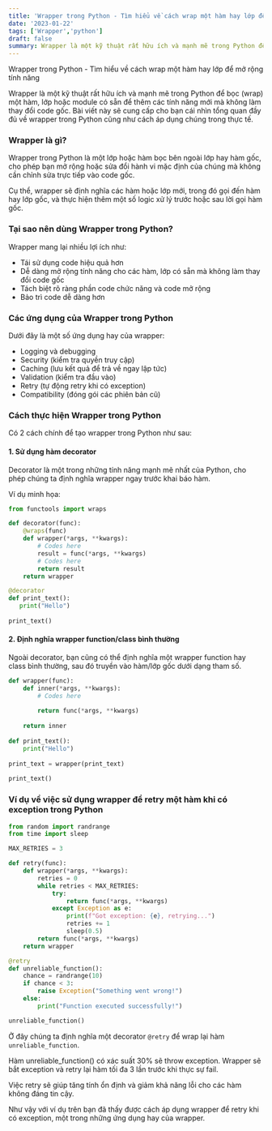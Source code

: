 ```yaml
---
title: 'Wrapper trong Python - Tìm hiểu về cách wrap một hàm hay lớp để mở rộng tính năng'
date: '2023-01-22'
tags: ['Wrapper','python']
draft: false
summary: Wrapper là một kỹ thuật rất hữu ích và mạnh mẽ trong Python để bọc (wrap) một hàm, lớp hoặc module có sẵn để thêm các tính năng mới mà không làm thay đổi code gốc. Bài viết này sẽ cung cấp cho bạn cái nhìn tổng quan đầy đủ về wrapper trong Python cũng như cách áp dụng chúng trong thực tế.
---
```


Wrapper trong Python - Tìm hiểu về cách wrap một hàm hay lớp để mở rộng tính năng

Wrapper là một kỹ thuật rất hữu ích và mạnh mẽ trong Python để bọc (wrap) một hàm, lớp hoặc module có sẵn để thêm các tính năng mới mà không làm thay đổi code gốc. Bài viết này sẽ cung cấp cho bạn cái nhìn tổng quan đầy đủ về wrapper trong Python cũng như cách áp dụng chúng trong thực tế.

### Wrapper là gì?
Wrapper trong Python là một lớp hoặc hàm bọc bên ngoài lớp hay hàm gốc, cho phép bạn mở rộng hoặc sửa đổi hành vi mặc định của chúng mà không cần chỉnh sửa trực tiếp vào code gốc.

Cụ thể, wrapper sẽ định nghĩa các hàm hoặc lớp mới, trong đó gọi đến hàm hay lớp gốc, và thực hiện thêm một số logic xử lý trước hoặc sau lời gọi hàm gốc.

### Tại sao nên dùng Wrapper trong Python?

Wrapper mang lại nhiều lợi ích như:

- Tái sử dụng code hiệu quả hơn
- Dễ dàng mở rộng tính năng cho các hàm, lớp có sẵn mà không làm thay đổi code gốc
- Tách biệt rõ ràng phần code chức năng và code mở rộng
- Bảo trì code dễ dàng hơn

### Các ứng dụng của Wrapper trong Python

Dưới đây là một số ứng dụng hay của wrapper:

- Logging và debugging
- Security (kiểm tra quyền truy cập)  
- Caching (lưu kết quả để trả về ngay lập tức)
- Validation (kiểm tra đầu vào)
- Retry (tự động retry khi có exception)
- Compatibility (đóng gói các phiên bản cũ)

### Cách thực hiện Wrapper trong Python

Có 2 cách chính để tạo wrapper trong Python như sau:

#### 1. Sử dụng hàm decorator
Decorator là một trong những tính năng mạnh mẽ nhất của Python, cho phép chúng ta định nghĩa wrapper ngay trước khai báo hàm.

Ví dụ minh họa:

```python
from functools import wraps

def decorator(func):
    @wraps(func) 
    def wrapper(*args, **kwargs):
        # Codes here
        result = func(*args, **kwargs)
        # Codes here
        return result
    return wrapper

@decorator
def print_text():
   print("Hello")
   
print_text()
```

#### 2. Định nghĩa wrapper function/class bình thường

Ngoài decorator, bạn cũng có thể định nghĩa một wrapper function hay class bình thường, sau đó truyền vào hàm/lớp gốc dưới dạng tham số. 

```python
def wrapper(func):
    def inner(*args, **kwargs):
        # Codes here
         
        return func(*args, **kwargs)
     
    return inner
 
def print_text():
    print("Hello")
 
print_text = wrapper(print_text)
 
print_text()
```

### Ví dụ về việc sử dụng wrapper để retry một hàm khi có exception trong Python

```python
from random import randrange
from time import sleep

MAX_RETRIES = 3

def retry(func):
    def wrapper(*args, **kwargs):
        retries = 0
        while retries < MAX_RETRIES:
            try:
                return func(*args, **kwargs)
            except Exception as e:
                print(f"Got exception: {e}, retrying...")
                retries += 1
                sleep(0.5)
        return func(*args, **kwargs)
    return wrapper

@retry
def unreliable_function():
    chance = randrange(10)
    if chance < 3:
        raise Exception("Something went wrong!")
    else:
        print("Function executed successfully!")

unreliable_function() 
```

Ở đây chúng ta định nghĩa một decorator `@retry` để wrap lại hàm `unreliable_function`. 

Hàm unreliable_function() có xác suất 30% sẽ throw exception. Wrapper sẽ bắt exception và retry lại hàm tối đa 3 lần trước khi thực sự fail.

Việc retry sẽ giúp tăng tính ổn định và giảm khả năng lỗi cho các hàm không đáng tin cậy.

Như vậy với ví dụ trên bạn đã thấy được cách áp dụng wrapper để retry khi có exception, một trong những ứng dụng hay của wrapper.